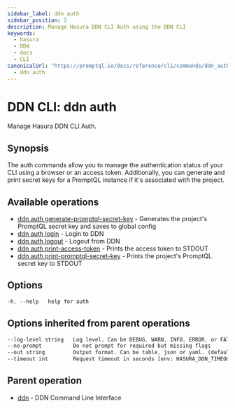 ```yaml
---
sidebar_label: ddn auth
sidebar_position: 2
description: Manage Hasura DDN CLI Auth using the DDN CLI
keywords:
  - hasura
  - DDN
  - docs
  - CLI
canonicalUrl: "https://promptql.io/docs/reference/cli/commands/ddn_auth"
  - ddn auth
---
```


# DDN CLI: ddn auth

Manage Hasura DDN CLI Auth.

## Synopsis

The auth commands allow you to manage the authentication status of your CLI using a browser or an access token. Additionally, you can generate and print secret keys for a PromptQL instance if it's associated with the project.

## Available operations

- [ddn auth generate-promptql-secret-key](/reference/cli/commands/ddn_auth_generate-promptql-secret-key) - Generates the project's PromptQL secret key and saves to global config
- [ddn auth login](/reference/cli/commands/ddn_auth_login) - Login to DDN
- [ddn auth logout](/reference/cli/commands/ddn_auth_logout) - Logout from DDN
- [ddn auth print-access-token](/reference/cli/commands/ddn_auth_print-access-token) - Prints the access token to STDOUT
- [ddn auth print-promptql-secret-key](/reference/cli/commands/ddn_auth_print-promptql-secret-key) - Prints the project's PromptQL secret key to STDOUT

## Options

```sass
-h, --help   help for auth
```

## Options inherited from parent operations

```sass
--log-level string   Log level. Can be DEBUG, WARN, INFO, ERROR, or FATAL. (default "INFO")
--no-prompt          Do not prompt for required but missing flags
--out string         Output format. Can be table, json or yaml. (default "table")
--timeout int        Request timeout in seconds [env: HASURA_DDN_TIMEOUT] (default 100)
```

## Parent operation

- [ddn](/reference/cli/commands/ddn) - DDN Command Line Interface
